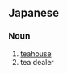 ==Japanese==
{{ja-kanjitab|ちゃ|や|yomi=ok}}

===Noun===
{{ja-noun|ちゃや}}

# [[teahouse]] {{gloss|restaurant that sells tea}}
# tea dealer